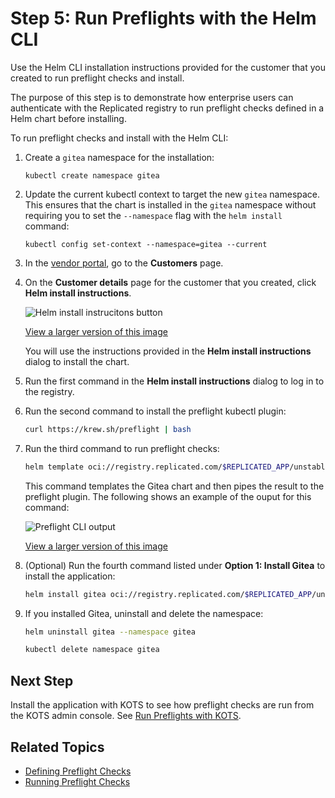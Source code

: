 # Step 5: Run Preflights with the Helm CLI

Use the Helm CLI installation instructions provided for the customer that you created to run preflight checks and install.

The purpose of this step is to demonstrate how enterprise users can authenticate with the Replicated registry to run preflight checks defined in a Helm chart before installing.

To run preflight checks and install with the Helm CLI:

1. Create a `gitea` namespace for the installation:

   ```
   kubectl create namespace gitea
   ```

1. Update the current kubectl context to target the new `gitea` namespace. This ensures that the chart is installed in the `gitea` namespace without requiring you to set the `--namespace` flag with the `helm install` command:

   ```
   kubectl config set-context --namespace=gitea --current
   ```

1. In the [vendor portal](https://vendor.replicated.com), go to the **Customers** page.

1. On the **Customer details** page for the customer that you created, click **Helm install instructions**.

   ![Helm install instrucitons button](/images/tutorial-gitea-helm-customer-install-button.png)

   [View a larger version of this image](/images/tutorial-gitea-helm-customer-install-button.png)

   You will use the instructions provided in the **Helm install instructions** dialog to install the chart.

1. Run the first command in the **Helm install instructions** dialog to log in to the registry.

1. Run the second command to install the preflight kubectl plugin:

   ```bash
   curl https://krew.sh/preflight | bash
   ```

1. Run the third command to run preflight checks:

   ```bash
   helm template oci://registry.replicated.com/$REPLICATED_APP/unstable/gitea | kubectl preflight -
   ```
   This command templates the Gitea chart and then pipes the result to the preflight plugin. The following shows an example of the ouput for this command:

   ![Preflight CLI output](/images/gitea-preflights-cli.png)

   [View a larger version of this image](/images/gitea-preflights-cli.png)

1. (Optional) Run the fourth command listed under **Option 1: Install Gitea** to install the application:

   ```bash
   helm install gitea oci://registry.replicated.com/$REPLICATED_APP/unstable/gitea
   ```   

1. If you installed Gitea, uninstall and delete the namespace:

   ```bash
   helm uninstall gitea --namespace gitea
   ```
   ```bash
   kubectl delete namespace gitea
   ```

## Next Step

Install the application with KOTS to see how preflight checks are run from the KOTS admin console. See [Run Preflights with KOTS](tutorial-preflight-helm-install-kots).

## Related Topics

* [Defining Preflight Checks](/vendor/preflight-defining)
* [Running Preflight Checks](/vendor/preflight-running)       